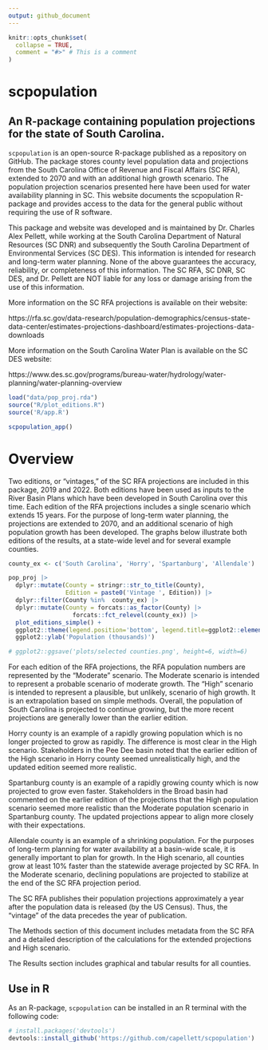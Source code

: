 ```yaml
---
output: github_document
---
```


<!-- README.md is generated from README.Rmd. Please edit that file -->

```r
knitr::opts_chunk$set(
  collapse = TRUE,
  comment = "#>" # This is a comment  
)
```

# scpopulation

## An R-package containing population projections for the state of South Carolina.

`scpopulation` is an open-source R-package published as a repository on GitHub. The package stores county level population data and projections from the South Carolina Office of Revenue and Fiscal Affairs (SC RFA), extended to 2070 and with an additional high growth scenario. The population projection scenarios presented here have been used for water availability planning in SC. This website documents the scpopulation R-package and provides access to the data for the general public without requiring the use of R software.

This package and website was developed and is maintained by Dr. Charles Alex Pellett, while working at the South Carolina Department of Natural Resources (SC DNR) and subsequently the South Carolina Department of Environmental Services (SC DES). This information is intended for research and long-term water planning. None of the above guarantees the accuracy, reliability, or completeness of this information. The SC RFA, SC DNR, SC DES, and Dr. Pellett are NOT liable for any loss or damage arising from the use of this information.

More information on the SC RFA projections is available on their website: 

https://rfa.sc.gov/data-research/population-demographics/census-state-data-center/estimates-projections-dashboard/estimates-projections-data-downloads 

More information on the South Carolina Water Plan is available on the SC DES website:

https://www.des.sc.gov/programs/bureau-water/hydrology/water-planning/water-planning-overview

```r
load("data/pop_proj.rda")
source("R/plot_editions.R")
source('R/app.R')

scpopulation_app()
```

# Overview
Two editions, or "vintages," of the SC RFA projections are included in this package, 2019 and 2022. Both editions have been used as inputs to the River Basin Plans which have been developed in South Carolina over this time. Each edition of the RFA projections includes a single scenario which extends 15 years. For the purpose of long-term water planning, the projections are extended to 2070, and an additional scenario of high population growth has been developed. The graphs below illustrate both editions of the results, at a state-wide level and for several example counties.

```r
county_ex <- c('South Carolina', 'Horry', 'Spartanburg', 'Allendale')

pop_proj |>
  dplyr::mutate(County = stringr::str_to_title(County),
                Edition = paste0('Vintage ', Edition)) |>
  dplyr::filter(County %in%  county_ex) |>
  dplyr::mutate(County = forcats::as_factor(County) |>
                  forcats::fct_relevel(county_ex)) |>
  plot_editions_simple() +
  ggplot2::theme(legend.position='bottom', legend.title=ggplot2::element_blank()) +
  ggplot2::ylab('Population (thousands)')

# ggplot2::ggsave('plots/selected counties.png', height=6, width=6)
```
For each edition of the RFA projections, the RFA population numbers are represented by the "Moderate" scenario. The Moderate scenario is intended to represent a probable scenario of moderate growth. The "High" scenario is intended to represent a plausible, but unlikely, scenario of high growth. It is an extrapolation based on simple methods. Overall, the population of South Carolina is projected to continue growing, but the more recent projections are generally lower than the earlier edition. 

Horry county is an example of a rapidly growing population which is no longer projected to grow as rapidly. The difference is most clear in the High scenario. Stakeholders in the Pee Dee basin noted that the earlier edition of the High scenario in Horry county seemed unrealistically high, and the updated edition seemed more realistic.

Spartanburg county is an example of a rapidly growing county which is now projected to grow even faster. Stakeholders in the Broad basin had commented on the earlier edition of the projections that the High population scenario seemed more realistic than the Moderate population scenario in Spartanburg county. The updated projections appear to align more closely with their expectations.

Allendale county is an example of a shrinking population. For the purposes of long-term planning for water availability at a basin-wide scale, it is generally important to plan for growth. In the High scenario, all counties grow at least 10% faster than the statewide average projected by SC RFA. In the Moderate scenario, declining populations are projected to stabilize at the end of the SC RFA projection period. 

The SC RFA publishes their population projections approximately a year after the population data is released (by the US Census). Thus, the "vintage" of the data precedes the year of publication. 

The Methods section of this document includes metadata from the SC RFA and a detailed description of the calculations for the extended projections and High scenario. 

The Results section includes graphical and tabular results for all counties.

## Use in R
As an R-package, `scpopulation` can be installed in an R terminal with the following code:

```r
# install.packages('devtools') 
devtools::install_github('https://github.com/capellett/scpopulation')
```
